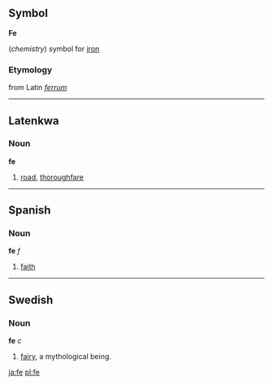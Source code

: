 {{Wikipedia}}
==Symbol==
'''Fe'''

(''chemistry'') symbol for [[iron]]
===Etymology===
from Latin ''[[ferrum]]''
----

==Latenkwa==
===Noun===
'''fe'''

#[[road]], [[thoroughfare]]

----
==Spanish==
===Noun===
'''fe''' ''f''

# [[faith]]

----

==Swedish==
===Noun===
'''fe''' ''c''

#[[fairy]], a mythological being.
[[ja:fe]]
[[pl:fe]]